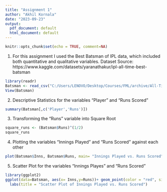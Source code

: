 ---
title: "Assignment 1"
author: "Akhil Kornala"
date: "2023-09-23"
output:
  pdf_document: default
  html_document: default
---

```{r setup, include=TRUE}
knitr::opts_chunk$set(echo = TRUE, comment=NA)
```

1. For this assignment I used the Best Batsman of IPL data, which included both quantitative and qualitative variables. 
Dataset Source: https://www.kaggle.com/datasets/yaranathakur/ipl-all-time-best-batsman

```{r}
library(readr)
Batsman <- read_csv("C:/Users/LENOVO/Desktop/Courses/FML/archive/All-Time-Best-Batsman.csv")
View(Batsman)

```

2. Descriptive Statistics for the variables "Player" and "Runs Scored"
```{r}
summary(Batsman[,c('Player','Runs')])
```

3. Transforming the "Runs" variable into Square Root
```{r}
square_runs <- (Batsman$Runs)^(1/2)
square_runs
```

4. Plotting the variables "Innings Played" and "Runs Scored" against each other
```{r}
plot(Batsman$Inns, Batsman$Runs, main= "Innings Played vs. Runs Scored", xlab='Inns', ylab='Runs')
```

5. Scatter Plot for the variables "Innings Playes" and "Runs Scored"
```{r}
library(ggplot2)
ggplot(data=Batsman, aes(x= Inns,y=Runs))+ geom_point(color = "red", size = 2) +
  labs(title = "Scatter Plot of Innings Played vs. Runs Scored")
```


